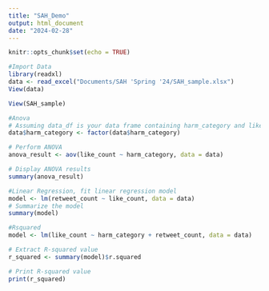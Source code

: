 ```yaml
---
title: "SAH_Demo"
output: html_document
date: "2024-02-28"
---
```


```r
knitr::opts_chunk$set(echo = TRUE)
```

```r
#Import Data
library(readxl)
data <- read_excel("Documents/SAH 'Spring '24/SAH_sample.xlsx")
View(data)
```


```r
View(SAH_sample)
```


```r
#Anova
# Assuming data_df is your data frame containing harm_category and like_count
data$harm_category <- factor(data$harm_category)

# Perform ANOVA
anova_result <- aov(like_count ~ harm_category, data = data)

# Display ANOVA results
summary(anova_result)
```


```r
#Linear Regression, fit linear regression model
model <- lm(retweet_count ~ like_count, data = data)
# Summarize the model
summary(model)
```

```r
#Rsquared
model <- lm(like_count ~ harm_category + retweet_count, data = data)

# Extract R-squared value
r_squared <- summary(model)$r.squared

# Print R-squared value
print(r_squared)
```